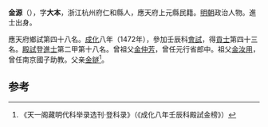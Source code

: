 '''金源'''（{{bd|1443年||？}}），字'''大本'''，浙江杭州府仁和縣人，應天府上元縣民籍。[[明朝|明朝]]政治人物。進士出身。

應天府鄉試第四十八名。[[成化|成化]]八年（1472年），參加壬辰科[[會試|會試]]，得[[貢士|貢士]]第四十三名。[[殿試|殿試]]登[[進士|進士]]第二甲第十八名。曾祖父[[金仲芳|金仲芳]]，曾任元行省郎中。祖父[[金汝用|金汝用]]，曾任南京國子助教。父亲[[金鐩|金鐩]]<ref>《天一阁藏明代科举录选刊·登科录》（《成化八年壬辰科殿試金榜》）</ref>。

==参考==
{{reflist}}
{{明朝人物小作品}}
{{成化八年壬辰科殿試金榜}}